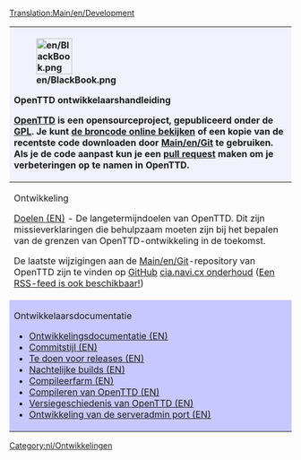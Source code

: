 [[Translation:Main/en/Development]]
{| class="wikitable" style="width: 80%;"
! colspan="2" style="background-color:#f1f2fe; text-align: left;" | 
[[File:en/BlackBook.png|64px|left]]
<p style="font-size: 120%; font-weight:bold;">OpenTTD ontwikkelaarshandleiding</p>
[[Main/nl/OpenTTD|OpenTTD]] is een opensourceproject, gepubliceerd onder de [http://www.gnu.org/copyleft/gpl.html GPL]. Je kunt [https://github.com/OpenTTD/OpenTTD de broncode online bekijken] of een kopie van de recentste code downloaden door [[Main/en/Git]] te gebruiken. Als je de code aanpast kun je een [https://github.com/OpenTTD/OpenTTD/blob/master/CONTRIBUTING.md#pull-requests pull request] maken om je verbeteringen op te namen in OpenTTD.
|-
| style="vertical-align:top;" |
<p style="font-size: 110%; font-weight:bold;">Ontwikkeling</p>

[[Main/en/Objectives|Doelen (EN)]] - De langetermijndoelen van OpenTTD. Dit zijn missieverklaringen die behulpzaam moeten zijn bij het bepalen van de grenzen van OpenTTD-ontwikkeling in de toekomst.

De laatste wijzigingen aan de [[Main/en/Git]]-repository van OpenTTD zijn te vinden op [https://github.com/OpenTTD/OpenTTD/commits GitHub] [http://cia.navi.cx/stats/project/OpenTTD cia.navi.cx onderhoud] ([https://github.com/OpenTTD/OpenTTD/commits/master.atom Een RSS-feed is ook beschikbaar!])
| style="vertical-align:top;" |
<p style="font-size: 110%; font-weight:bold;">Programmeren</p>

*[[Main/en/Coding style|Programmeerstijl (EN)]] - Hoe te programmeren voor OpenTTD
*[[Main/en/GUI Style Guide|GUI-stijlgids (EN)]] - Look en feel van de interface.
*[http://docs.openttd.org Doxygen] - Documentatie van de code
*[[Main/en/Patch Checklist|Checklist voor patches]]
*[https://github.com/OpenTTD/OpenTTD/issues Bug tracker]

|-
| style="background-color:#c7c8fe; vertical-align:top;" |
<p style="font-size: 110%; font-weight:bold;">Ontwikkelaarsdocumentatie</p>

*[[Main/en/Development|Ontwikkelingsdocumentatie (EN)]]
*[[Main/en/Commit style|Commitstijl (EN)]]
*[[Main/en/Doing an OpenTTD release|Te doen voor releases (EN)]]
*[[Main/en/Nightly build|Nachtelijke builds (EN)]]
*[[Main/en/Compile Farm|Compileerfarm (EN)]]
*[[Category/en/Compiling OpenTTD|Compileren van OpenTTD (EN)]]
*[[Main/en/OpenTTD Release History|Versiegeschiedenis van OpenTTD (EN)]]
*[[Main/en/Server Admin Port Development|Ontwikkeling van de serveradmin port (EN)]]

| style="background-color:#c7c8fe; vertical-align:top;" |
<p style="font-size: 110%; font-weight:bold;">Helpen met programmeren</p>

In de lijst hieronder staan enkele tips en nuttige weetjes die je kunnen helpen tijdens het programmeren of debuggen en om je patches vlot in OpenTTD te krijgen.

*[[Main/en/coding style|Programmeergids (EN)]] - om ervoor te zorgen dat de code een coherent geheel blijft, vragen we je om je patches in deze stijl te schrijven
*[[Main/en/Debugging|Debugging(EN)]]
*[[Main/en/Strings|String (EN)]] - omdat het stringsysteem niet al te gebruiksvriendelijk is, kan dit je op weg helpen

|}
[[Category:nl/Ontwikkelingen]]